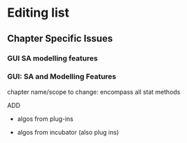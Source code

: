 # Editing list

## Chapter Specific Issues 

### GUI SA modelling features

### GUI: SA and Modelling Features

chapter name/scope to change: encompass all stat methods

ADD

- algos from plug-ins 

- algos from incubator (also plug ins)

